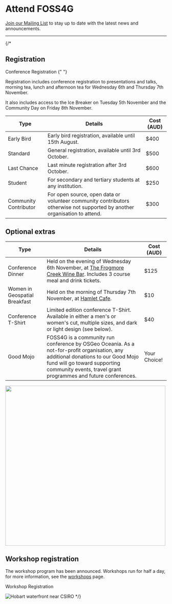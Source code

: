 <Title>FOSS4G 2025 - Register</Title>

<HeaderImage url="/imgs/group photo.jpeg" positionY="40%" height="300" />

# Attend FOSS4G

[Join our Mailing List](https://mailchi.mp/foss4g/mailing-list) to stay up to date with the latest news and announcements.

<hr />

<FooterImage url="/imgs/2025/auckland.jpg" positionY="35%" height="300" />

{/* 
## Registration

<StyledButton target="https://ti.to/osgeo-oceania/foss4g-sotm-oceania-2024">
  Conference Registration
</StyledButton>{" "}

Registration includes conference registration to presentations and talks, morning tea, lunch and afternoon tea for Wednesday 6th and Thursday 7th November.

It also includes access to the Ice Breaker on Tuesday 5th November and the Community Day on Friday 8th November.

| Type                  | Details                                                                                                                   | Cost (AUD) |
| --------------------- | ------------------------------------------------------------------------------------------------------------------------- | ---------- |
| Early Bird            | Early bird registration, available until 15th August.                                                                     | $400       |
| Standard              | General registration, available until 3rd October.                                                                        | $500       |
| Last Chance           | Last minute registration after 3rd October.                                                                               | $600       |
| Student               | For secondary and tertiary students at any institution.                                                                   | $250       |
| Community Contributor | For open source, open data or volunteer community contributors otherwise not supported by another organisation to attend. | $300       |

## Optional extras

| Type                          | Details                                                                                                                                                                                                                             | Cost (AUD)   |
| ----------------------------- | ----------------------------------------------------------------------------------------------------------------------------------------------------------------------------------------------------------------------------------- | ------------ |
| Conference Dinner             | Held on the evening of Wednesday 6th November, at [The Frogmore Creek Wine Bar](https://www.frogmorecreek.com.au/). Includes 3 course meal and drink tickets.                                                                       | $125         |
| Women in Geospatial Breakfast | Held on the morning of Thursday 7th November, at [Hamlet Cafe](https://www.hamlet.org.au/).                                                                                                                                         | $10          |
| Conference T-Shirt            | Limited edition conference T-Shirt. Available in either a men's or women's cut, multiple sizes, and dark or light design (see below).                                                                                               | $40          |
| Good Mojo                     | FOSS4G is a community run conference by OSGeo Oceania. As a not-for-profit organisation, any additional donations to our Good Mojo fund will go toward supporting community events, travel grant programmes and future conferences. | Your Choice! |

<div>
  <img
    className="inline-image mx-auto mt-4"
    width="500px"
    src="/imgs/2024/tshirts_mockup.webp"
  />
</div>

## Workshop registration

The workshop program has been announced. Workshops run for half a day, for more information, see the [workshops](#/program/workshops) page.

<StyledButton target="https://ti.to/osgeo-oceania/foss4g-sotm-oceania-2024-workshops">
  Workshop Registration
</button>

![Hobart waterfront near CSIRO](/imgs/csiro-waterfront.jpeg) \*/}
